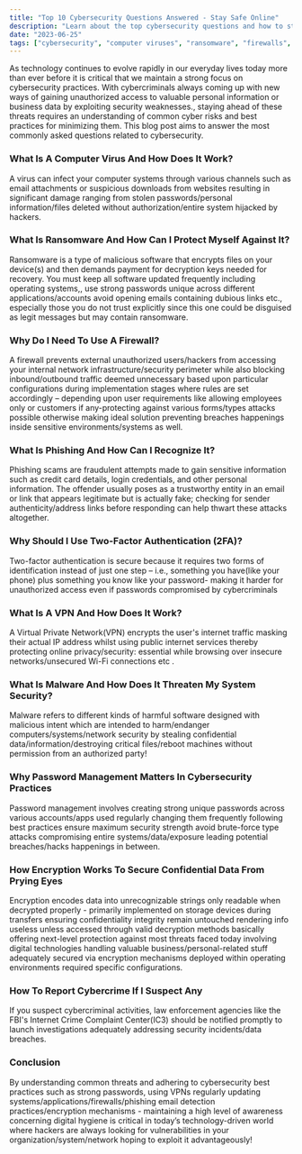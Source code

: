 ```yaml
---
title: "Top 10 Cybersecurity Questions Answered - Stay Safe Online"
description: "Learn about the top cybersecurity questions and how to stay safe online. Find out what computer viruses, ransomware, firewalls, phishing, two-factor authentication (2FA), VPNs, malware, password management, encryption are and why they matter."
date: "2023-06-25"
tags: ["cybersecurity", "computer viruses", "ransomware", "firewalls", "phishing", "two-factor authentication", "VPN", "malware", "password management", "encryption"]
---
```


As technology continues to evolve rapidly in our everyday lives today more than ever before it is critical that we maintain a strong focus on cybersecurity practices. With cybercriminals always coming up with new ways of gaining unauthorized access to valuable personal information or business data by exploiting security weaknesses., staying ahead of these threats requires an understanding of common cyber risks and best practices for minimizing them. This blog post aims to answer the most commonly asked questions related to cybersecurity.

### What Is A Computer Virus And How Does It Work?

A virus can infect your computer systems through various channels such as email attachments or suspicious downloads from websites resulting in significant damage ranging from stolen passwords/personal information/files deleted without authorization/entire system hijacked by hackers.

### What Is Ransomware And How Can I Protect Myself Against It?

Ransomware is a type of malicious software that encrypts files on your device(s) and then demands payment for decryption keys needed for recovery. You must keep all software updated frequently including operating systems,, use strong passwords unique across different applications/accounts avoid opening emails containing dubious links etc., especially those you do not trust explicitly since this one could be disguised as legit messages but may contain ransomware.

### Why Do I Need To Use A Firewall?

A firewall prevents external unauthorized users/hackers from accessing your internal network infrastructure/security perimeter while also blocking inbound/outbound traffic deemed unnecessary based upon particular configurations during implementation stages where rules are set accordingly – depending upon user requirements like allowing employees only or customers if any-protecting against various forms/types attacks possible otherwise making ideal solution preventing breaches happenings inside sensitive environments/systems as well.

### What Is Phishing And How Can I Recognize It?

Phishing scams are fraudulent attempts made to gain sensitive information such as credit card details, login credentials, and other personal information. The offender usually poses as a trustworthy entity in an email or link that appears legitimate but is actually fake; checking for sender authenticity/address links before responding can help thwart these attacks altogether.

### Why Should I Use Two-Factor Authentication (2FA)?

Two-factor authentication is secure because it requires two forms of identification instead of just one step – i.e., something you have(like your phone) plus something you know like your password- making it harder for unauthorized access even if passwords compromised by cybercriminals

### What Is A VPN And How Does It Work?

A Virtual Private Network(VPN) encrypts the user's internet traffic masking their actual IP address whilst using public internet services thereby protecting online privacy/security: essential while browsing over insecure networks/unsecured Wi-Fi connections etc .

### What Is Malware And How Does It Threaten My System Security?

Malware refers to different kinds of harmful software designed with malicious intent which are intended to harm/endanger computers/systems/network security by stealing confidential data/information/destroying critical files/reboot machines without permission from an authorized party!

### Why Password Management Matters In Cybersecurity Practices

Password management involves creating strong unique passwords across various accounts/apps used regularly changing them frequently following best practices ensure maximum security strength avoid brute-force type attacks compromising entire systems/data/exposure leading potential breaches/hacks happenings in between.

### How Encryption Works To Secure Confidential Data From Prying Eyes

Encryption encodes data into unrecognizable strings only readable when decrypted properly - primarily implemented on storage devices during transfers ensuring confidentiality integrity remain untouched rendering info useless unless accessed through valid decryption methods basically offering next-level protection against most threats faced today involving digital technologies handling valuable business/personal-related stuff adequately secured via encryption mechanisms deployed within operating environments required specific configurations.

### How To Report Cybercrime If I Suspect Any

If you suspect cybercriminal activities, law enforcement agencies like the FBI's Internet Crime Complaint Center(IC3) should be notified promptly to launch investigations adequately addressing security incidents/data breaches.

### Conclusion

By understanding common threats and adhering to cybersecurity best practices such as strong passwords, using VPNs regularly updating systems/applications/firewalls/phishing email detection practices/encryption mechanisms - maintaining a high level of awareness concerning digital hygiene is critical in today’s technology-driven world where hackers are always looking for vulnerabilities in your organization/system/network hoping to exploit it advantageously!
